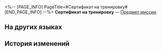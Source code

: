 <%-- [PAGE_INFO]
PageTitle=#Сертификат на тренировку#
[END_PAGE_INFO] --%>
{{Предмет Инфобокс
|id          = 149982
|Изображение = Предмет Сертификат на тренировку.png
|Тип         = Предмет миссии
|Инвентарь   = 
|Редкость    = 1
|Эффект      = 
|Описание    = Сертификат, позволяющий тренироваться в Запретной зоне. Удостоверяет победу обладателя над Среброгривыми Стражами.
}}
'''Сертификат на тренировку''' — [[Предмет миссии]].

==На других языках==
{{На других языках
|en   = Training Certificate
|zhs  = 演练证明
|zht  = 演練證明
|ja   = 演習証明
|ko   = 훈련 증명서
|es   = Certificado de entrenamiento
|fr   = Certificat d'entraînement
|ru   = Сертификат на тренировку
|th   = หลักฐานยืนยันการฝึกซ้อม
|vi   = Chứng Nhận Diễn Tập
|de   = Trainingszertifikat
|id   = Sertifikat Latihan
|pt   = Certificado de Treinamento
}}

==История изменений==
{{История изменений|3.5}}